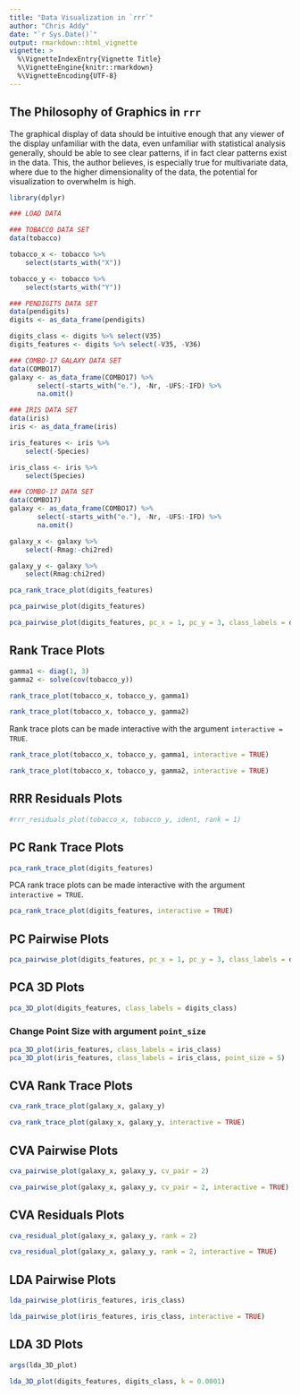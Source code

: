 ```yaml
---
title: "Data Visualization in `rrr`"
author: "Chris Addy"
date: "`r Sys.Date()`"
output: rmarkdown::html_vignette
vignette: >
  %\VignetteIndexEntry{Vignette Title}
  %\VignetteEngine{knitr::rmarkdown}
  %\VignetteEncoding{UTF-8}
---
```


## The Philosophy of Graphics in `rrr`

The graphical display of data should be intuitive enough that any viewer of the display unfamiliar with the data, even unfamiliar with statistical analysis generally, should be able to see clear patterns, if in fact clear patterns exist in the data. This, the author believes, is especially true for multivariate data, where due to the higher dimensionality of the data, the potential for visualization to overwhelm is high.

```r
library(dplyr)

### LOAD DATA

### TOBACCO DATA SET
data(tobacco)

tobacco_x <- tobacco %>%
	select(starts_with("X"))

tobacco_y <- tobacco %>% 
	select(starts_with("Y"))

### PENDIGITS DATA SET
data(pendigits)
digits <- as_data_frame(pendigits)

digits_class <- digits %>% select(V35)
digits_features <- digits %>% select(-V35, -V36)

### COMBO-17 GALAXY DATA SET
data(COMBO17)
galaxy <- as_data_frame(COMBO17) %>%
       select(-starts_with("e."), -Nr, -UFS:-IFD) %>%
       na.omit()

### IRIS DATA SET
data(iris)
iris <- as_data_frame(iris)

iris_features <- iris %>%
	select(-Species)

iris_class <- iris %>%
	select(Species)

### COMBO-17 DATA SET
data(COMBO17)
galaxy <- as_data_frame(COMBO17) %>%
       select(-starts_with("e."), -Nr, -UFS:-IFD) %>%
       na.omit()

galaxy_x <- galaxy %>%
	select(-Rmag:-chi2red)

galaxy_y <- galaxy %>%
	select(Rmag:chi2red)
```

```r
pca_rank_trace_plot(digits_features)

pca_pairwise_plot(digits_features)

pca_pairwise_plot(digits_features, pc_x = 1, pc_y = 3, class_labels = digits_class)
```

## Rank Trace Plots

```r
gamma1 <- diag(1, 3)
gamma2 <- solve(cov(tobacco_y))

rank_trace_plot(tobacco_x, tobacco_y, gamma1)

rank_trace_plot(tobacco_x, tobacco_y, gamma2)
```

Rank trace plots can be made interactive with the argument `interactive = TRUE`.

```r
rank_trace_plot(tobacco_x, tobacco_y, gamma1, interactive = TRUE)

rank_trace_plot(tobacco_x, tobacco_y, gamma2, interactive = TRUE)
```

## RRR Residuals Plots

```r
#rrr_residuals_plot(tobacco_x, tobacco_y, ident, rank = 1)
```

## PC Rank Trace Plots

```r
pca_rank_trace_plot(digits_features)
```

PCA rank trace plots can be made interactive with the argument `interactive = TRUE`.

```r
pca_rank_trace_plot(digits_features, interactive = TRUE)
```


## PC Pairwise Plots

```r
pca_pairwise_plot(digits_features, pc_x = 1, pc_y = 3, class_labels = digits_class, interactive = TRUE)
```

## PCA 3D Plots

```r
pca_3D_plot(digits_features, class_labels = digits_class)
```

### Change Point Size with argument `point_size`

```r
pca_3D_plot(iris_features, class_labels = iris_class)
pca_3D_plot(iris_features, class_labels = iris_class, point_size = 5)
```

## CVA Rank Trace Plots

```r
cva_rank_trace_plot(galaxy_x, galaxy_y)
```

```r
cva_rank_trace_plot(galaxy_x, galaxy_y, interactive = TRUE)
```

## CVA Pairwise Plots

```r
cva_pairwise_plot(galaxy_x, galaxy_y, cv_pair = 2)
```

```r
cva_pairwise_plot(galaxy_x, galaxy_y, cv_pair = 2, interactive = TRUE)
```

## CVA Residuals Plots

```r
cva_residual_plot(galaxy_x, galaxy_y, rank = 2)
```

```r
cva_residual_plot(galaxy_x, galaxy_y, rank = 2, interactive = TRUE)
```

## LDA Pairwise Plots

```r
lda_pairwise_plot(iris_features, iris_class)
```

```r
lda_pairwise_plot(iris_features, iris_class, interactive = TRUE)
```

## LDA 3D Plots

```r
args(lda_3D_plot)
```

```r
lda_3D_plot(digits_features, digits_class, k = 0.0001)
```